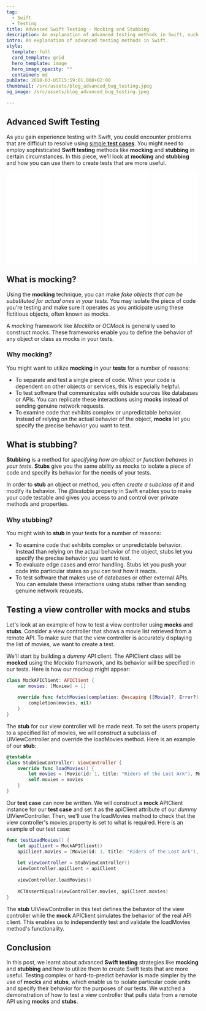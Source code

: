 ```yaml
---
tag:
  - Swift
  - Testing
title: Advanced Swift Testing - Mocking and Stubbing
description: An explanation of advanced testing methods in Swift, such as mocking and stubbing, and how to utilize them to create tests that are more useful. Additionally covered are examples and recommended practices for testing complex or difficult-to-predict behavior with mock objects and stubs, testing asynchronous code, and decoupling code from its dependencies.
intro: An explanation of advanced testing methods in Swift.
style:
  template: full
  card_template: grid
  hero_template: image
  hero_image_opacity: ""
  container: md
pubDate: 2018-03-05T15:59:01.000+02:00
thumbnail: /src/assets/blog_advanced_bug_testing.jpeg
og_image: /src/assets/blog_advanced_bug_testing.jpeg

---
```


## Advanced Swift Testing
As you gain experience testing with Swift, you could encounter problems that are difficult to resolve using [simple **test cases**](https://raulferrer.dev/blog/starting_unit_testing_in_swift/). You might need to employ sophisticated **Swift testing** methods like **mocking** and **stubbing** in certain circumstances. In this piece, we'll look at **mocking** and **stubbing** and how you can use them to create tests that are more useful.

<div style="display: flex; flex-direction: row; justify-content: space-around;">
<div style="width: 25%; align-items: center;">
<iframe sandbox="allow-popups allow-scripts allow-modals allow-forms allow-same-origin" style="width:120px;height:240px;" marginwidth="0" marginheight="0" scrolling="no" frameborder="0" src="//ws-na.amazon-adsystem.com/widgets/q?ServiceVersion=20070822&OneJS=1&Operation=GetAdHtml&MarketPlace=US&source=ss&ref=as_ss_li_til&ad_type=product_link&tracking_id=developerbl0a-20&language=es_US&marketplace=amazon&region=US&placement=B0BSHF7LLL&asins=B0BSHF7LLL&linkId=394e031b2ee91c93eb624b699c13cda7&show_border=true&link_opens_in_new_window=true"></iframe></div>
<div style="width: 25%; align-items: center;">
<iframe sandbox="allow-popups allow-scripts allow-modals allow-forms allow-same-origin" style="width:120px;height:240px;" marginwidth="0" marginheight="0" scrolling="no" frameborder="0" src="//ws-na.amazon-adsystem.com/widgets/q?ServiceVersion=20070822&OneJS=1&Operation=GetAdHtml&MarketPlace=US&source=ss&ref=as_ss_li_til&ad_type=product_link&tracking_id=developerbl0a-20&language=es_US&marketplace=amazon&region=US&placement=B0C6GB1FNB&asins=B0C6GB1FNB&linkId=19dc9815c1d23c672a5780c556d8bb37&show_border=true&link_opens_in_new_window=true"></iframe></div>
<div style="width: 25%; align-items: center;">
<iframe sandbox="allow-popups allow-scripts allow-modals allow-forms allow-same-origin" style="width:120px;height:240px;" marginwidth="0" marginheight="0" scrolling="no" frameborder="0" src="//ws-na.amazon-adsystem.com/widgets/q?ServiceVersion=20070822&OneJS=1&Operation=GetAdHtml&MarketPlace=US&source=ss&ref=as_ss_li_til&ad_type=product_link&tracking_id=developerbl0a-20&language=es_US&marketplace=amazon&region=US&placement=B0CN9RFFVT&asins=B0CN9RFFVT&linkId=cea4efa29d6c0c0a313ee5ea775fc920&show_border=true&link_opens_in_new_window=true"></iframe></div>
<div style="width: 25%; align-items: center;">
<iframe sandbox="allow-popups allow-scripts allow-modals allow-forms allow-same-origin" style="width:120px;height:240px;" marginwidth="0" marginheight="0" scrolling="no" frameborder="0" src="//ws-na.amazon-adsystem.com/widgets/q?ServiceVersion=20070822&OneJS=1&Operation=GetAdHtml&MarketPlace=US&source=ss&ref=as_ss_li_til&ad_type=product_link&tracking_id=developerbl0a-20&language=es_US&marketplace=amazon&region=US&placement=B0C532H5S7&asins=B0C532H5S7&linkId=7666f7efe9749357cde0e3b1961f7c55&show_border=true&link_opens_in_new_window=true"></iframe></div>
</div>

## What is mocking?
Using the **mocking** technique, you can make *fake objects that can be substituted for actual ones in your tests*. You may isolate the piece of code you're testing and make sure it operates as you anticipate using these fictitious objects, often known as mocks.

A *mocking* framework like *Mockito* or *OCMock* is generally used to construct mocks. These frameworks enable you to define the behavior of any object or class as mocks in your tests.

### Why mocking?
You might want to utilize **mocking** in your **tests** for a number of reasons:

* To separate and test a single piece of code. When your code is dependent on other objects or services, this is especially helpful.
* To test software that communicates with outside sources like databases or APIs. You can replicate these interactions using **mocks** instead of sending genuine network requests.
* To examine code that exhibits complex or unpredictable behavior. Instead of relying on the actual behavior of the object, **mocks** let you specify the precise behavior you want to test.

## What is stubbing?
**Stubbing** is a method for *specifying how an object or function behaves in your tests*. **Stubs** give you the same ability as mocks to isolate a piece of code and specify its behavior for the needs of your tests.

In order to **stub** an object or method, you often *create a subclass of it* and modify its behavior. The *@testable* property in Swift enables you to make your code testable and gives you access to and control over private methods and properties.

### Why stubbing?
You might wish to **stub** in your tests for a number of reasons:
* To examine code that exhibits complex or unpredictable behavior. Instead than relying on the actual behavior of the object, stubs let you specify the precise behavior you want to test.
* To evaluate edge cases and error handling. Stubs let you push your code into particular states so you can test how it reacts.
* To test software that makes use of databases or other external APIs. You can emulate these interactions using stubs rather than sending genuine network requests.

## Testing a view controller with mocks and stubs
Let's look at an example of how to test a view controller using **mocks** and **stubs**. Consider a view controller that shows a movie list retrieved from a remote API. To make sure that the view controller is accurately displaying the list of movies, we want to create a test.

We'll start by building a *dummy* API client. The APIClient class will be **mocked** using the *Mockito* framework, and its behavior will be specified in our tests. Here is how our mockup might appear:

```swift
class MockAPIClient: APIClient {
    var movies: [Moview] = []
    
    override func fetchMovies(completion: @escaping ([Movie]?, Error?) -> Void) {
        completion(movies, nil)
    }
}
```
The **stub** for our view controller will be made next. To set the users property to a specified list of movies, we will construct a subclass of UIViewController and override the loadMovies method. Here is an example of our **stub**:

```swift
@testable
class StubViewController: ViewController {
    override func loadMovies() {
        let movies = [Movie(id: 1, title: "Riders of the Lost Ark"), Movie(id: 2, name: "Star Wars")]
        self.movies = movies
    }
}
```

Our **test case** can now be written. We will construct a **mock** APIClient instance for our **test case** and set it as the apiClient attribute of our *dummy* UIViewController. Then, we'll use the loadMovies method to check that the view controller's movies property is set to what is required. Here is an example of our test case:

```swift
func testLoadMovies() {
    let apiClient = MockAPIClient()
    apiClient.movies = [Movie(id: 1, title: "Riders of the Lost Ark"), Movie(id: 2, name: "Star Wars")]
    
    let viewController = StubViewController()
    viewController.apiClient = apiClient
    
    viewController.loadMovies()
    
    XCTAssertEqual(viewController.movies, apiClient.movies)
}
```
The **stub** UIViewController in this test defines the behavior of the view controller while the **mock** APIClient simulates the behavior of the real API client. This enables us to independently test and validate the loadMovies method's functionality.


## Conclusion
In this post, we learnt about advanced **Swift testing** strategies like **mocking** and **stubbing** and how to utilize them to create Swift tests that are more useful. Testing complex or hard-to-predict behavior is made simpler by the use of **mocks** and **stubs**, which enable us to isolate particular code units and specify their behavior for the purposes of our tests. We watched a demonstration of how to test a view controller that pulls data from a remote API using **mocks** and **stubs**.

